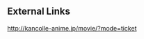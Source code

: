 {{Ambox
|type = stub
|message = 
|users = [[user:jasperchua99|jasperchua99]]
}}
{{Ambox
|type = translation
|message = 
|users = [[user:jasperchua99|jasperchua99]]
}}
<!--
==全国共通前売券==
[[File:Global_release_ticket.png|thumb|left]]
※券面のデザインは変更となる可能性がございます。
{{Clear}}
販売価格：1,500円
{{Clear}}
* 一部劇場を除きます。
* ムビチケ取扱い劇場では「ムビチケカード」　
　 その他劇場では「紙券」を販売予定となります。

{{Clear}}
ムビチケにつきましては下記にても販売いたします。
* ムビチケオンライン
* 映画前売券のことならMAJOR

{{Clear}}
==全国共通前売券==
===第３弾　原作ゲーム実装音源収録 PLAYBUTTON™===
English: Fleet Girls Collection KanColle Original Sound Track Extra Edition
*11月12日（土）より全国の公開劇場窓口にて販売開始。
*≪特製仕様①≫　「原作ゲーム実装音源」最新楽曲も収録！
*≪特製仕様②≫　特製ICカードステッカー
*≪「深海mode」特製仕様≫　「艦これ」運営鎮守府公式イラストレーター描き下ろしイラスト使用！
{| border="0" cellpadding="1" cellspacing="1" class="article-table" style="width: 500px;"
|-
|[[File:Playbutton_艦娘mode.jpg|thumb|left]]
|'''▼艦娘mode'''
Tr:01 邂逅<br />
Tr:02 特型駆逐艦<br />
Tr:03 吹雪、出撃す！<br />
Tr:04 海原へ<br />
Tr:05 艦隊、ソロモン海へ！<br /> 
Tr:06 水雷戦隊の反撃<br />
Tr:07 睦月型駆逐艦の戦い<br />
{{clear}}
価格：2,980円（税込）
|-
|[[File:Playbutton_深海mode.jpg|thumb|left]]
|'''▼深海mode'''
Tr:01 水底から<br />
Tr:02 アイアンボトムサウンド<br />
Tr:03 シズメシズメ<br />
Tr:04 戦場海域<br />
Tr:05 波濤を越えて<br />
Tr:06 モドレナイノ<br />
Tr:07 戦争を忌むもの<br />
{{Clear}}
価格：2,980円（税込)
|}
*一部劇場を除きます。
*ムビチケ取扱い劇場では「ムビチケカード」、その他劇場では「紙券」を販売予定となります。
*予定数量に達し次第、終了となりますので、予めご了承ください。
{{Clear}}
===劇場窓口グッズ付前売券 第２弾===
描き下ろし 特製クリアフォルダー［後段作戦］（全５種）
[[File:Pre_ticket_clear_folder_1_by_tokuten.png|thumb|left]]
11月11日（金）をもって販売を終了いたします。

商品仕様：前売券１枚＋クリアフォルダー１種（ランダム）
価格：1,500円
* 一部劇場を除きます。
*クリアフォルダーの種類はお選びになれません。
*ムビチケ取扱い劇場では「ムビチケカード」、その他劇場では「紙券」を販売予定となります。
*予定数量に達し次第、終了となりますので、予めご了承ください。
{{Clear}}
===劇場窓口グッズ付前売券 第２弾 描き下ろし 特製クリアフォルダー［後段作戦］全５種類付前売券===

11月11日（金）をもって販売を終了いたします。

*ムビチケカード、紙券のデザインは[前段作戦]と同様のものになります。

商品仕様：前売券（ムビチケカード５回券 or 紙券５枚券）＋上記クリアフォルダー５種
価格：7,500円


*一部劇場を除きます。
*ムビチケ取扱い劇場では「ムビチケカード」その他劇場では「紙券」を販売予定となります。
*予定数量に達し次第、終了となりますので、予めご了承ください。
*お一人様２点まで
*チケット券面は前段作戦からの変更はございません。

===第２弾　描き下ろし 特製クリアフォルダー［後段作戦］（全５種）===
商品仕様：前売券１枚＋クリアフォルダー１種（ランダム）
価格：1,500円

販売は終了いたしました。

*一部劇場を除きます。
*前売券１枚につき、上記５種類中１種類のクリアフォルダーが付きます。
*クリアフォルダーの種類はお選びになれません。
*ムビチケ取扱い劇場では「ムビチケカード」、その他劇場では「紙券」を販売予定となります。
*７月２９日（金）までの販売となりますが、予定数量に達し次第、終了となりますので、予めご了承ください。


===劇場窓口グッズ付前売券 第１弾 描き下ろし 特製クリアフォルダー［前段作戦］全５種類付前売券===
商品仕様：前売券（ムビチケカード５回券 or 紙券５枚券）＋上記クリアフォルダー５種
価格：7,500円
販売は終了いたしました。
*一部劇場を除きます。
*ムビチケ取扱い劇場では「ムビチケカード」その他劇場では「紙券」を販売予定となります。
*７月２９日（金）まで販売いたしますが、予定数量に達し次第、終了となりますので、予めご了承ください。
*お一人様２点まで

==各種グッズ付前売券==

===アニメイト・ゲーマーズ限定　グッズ付前売券===
第2弾　キービジュアルB2ポスター付

価格：2,148円（税込）

1１月１日（火）より、アニメイトオンラインショップ、ゲーマーズオンラインショップ、ムービック通販にて
限定発売。
*アニメイト・ゲーマーズの一般店舗での取り扱いはございません。
*前売券は紙券となります。

*アニメイトオンラインショップ
*ゲーマーズオンラインショップ
*ムービック通販

第１弾　描き下ろしB2ポスター付
７月２８日（木）より全国アニメイト各店、全国ゲーマーズ各店、アニメイトオンラインショップ、
ゲーマーズオンラインショップ、ムービック通販販売にて発売。

A：第六駆逐隊 ver.
B：一航戦 ver.

価格：各 2,148円（税込）

発売場所：
全国アニメイト各店、全国ゲーマーズ各店、アニメイトオンラインショップ、ゲーマーズオンラインショップ、ムービック通販販売

*前売券は紙券となります。
*グッズの絵柄はお選びいただけます。

===Loppi限定 「艦これ」公式 リミテッドラバストシリーズ===
セット内容：一般前売券1枚＋リミテッドラバストシリーズ（Vol.3 or Vol.4どちらか）１種

販売は終了いたしました。
 

一般前売券セット（高校生以上）：一般前売券＋638円
価格：各2,138円（税込）
取扱期間：8月13日（土）まで

*デザインは変更になる可能性がございます。
*数量限定、無くなり次第終了となります。
*ラバストの種類はお選びいただけます。



セット内容：一般前売券1枚＋リミテッドラバストシリーズ（Vol.5 or Vol.6どちらか）

販売は終了いたしました。
 
一般前売券セット（高校生以上）：一般前売券＋638円
価格：各2,138円（税込）
取扱期間：8月27日（土）まで

◆Loppiからのお申し込み方法
メニュー画面「各種番号をお持ちの方」から以下の商品番号を入力してください。

［商品番号］
*Vol.5　睦月：　30429
*Vol.6　夕立：　30430


*デザインは変更になる可能性がございます。
*数量限定、無くなり次第終了となります。
*ラバストの種類はお選びいただけます。



セット内容：一般前売券1枚＋リミテッドラバストシリーズ（Vol.7 or Vol.8どちらか）

販売は終了いたしました。
 

一般前売券セット（高校生以上）：一般前売券＋638円
価格：各2,138円（税込）
取扱期間：9月10日（土）まで

◆Loppiからのお申し込み方法
メニュー画面「各種番号をお持ちの方」から以下の商品番号を入力してください。

［商品番号］
*Vol.7　赤城：　30431
*Vol.8　加賀：　30432


*デザインは変更になる可能性がございます。
*数量限定、無くなり次第終了となります。
*ラバストの種類はお選びいただけます。


セット内容：一般前売券1枚＋リミテッドラバストシリーズ（Vol.9 or Vol.10どちらか）

販売は終了いたしました。

一般前売券セット（高校生以上）：一般前売券＋638円
価格：各2,138円（税込）
取扱期間：9月24日（土）まで

*Loppiからのお申し込み方法
メニュー画面「各種番号をお持ちの方」から以下の商品番号を入力してください。

［商品番号］
*Vol.9    翔鶴：　30417
*Vol.10  瑞鶴：　30418


*デザインは変更になる可能性がございます。
*数量限定、無くなり次第終了となります。
*ラバストの種類はお選びいただけます。

===艦隊これくしょん -艦これ- 1/7 金剛改二 夜戦 探照灯ver. 付 劇場前売券===
セット内容：一般前売券1枚＋1/7スケールフィギュア

販売は終了いたしました。

 
*企画開発中につき、彩色前のものとなります。
*企画開発中につき、デザインなど変更になる可能性がございます。

一般前売券セット（高校生以上）一般前売券（1,500円）＋（18,144円）
価格：19,644円（税込）
取扱期間：本日より8月21日（日）まで。数量限定を抽選販売。

===第参回「艦これ」観艦式応急修復絆創膏缶（前売券付き） === 
イベント限定
価格：3,000円（お一人様3点まで）


＜ 青島文化教材社 ＞
「艦これ」公式　リミテッドラバストシリーズ 
鈴谷＆熊野付 劇場版前売り券+イベント限定ポストカードセット（2枚組）

 
イベント限定
価格：2,500円（お一人様3点まで）
===劇場版「艦これ」劇場公開記念ステンレスタンブラー（前売券付き)===
東京ビックサイト西1ホール KADOKAWAブース（No.1311）にて販売

 
イベント限定
価格：5,000円（お一人様3点まで）

*価格はすべて税込です。
*上記以外にも全国劇場窓口ほかにて特典付前売券の販売を予定しております。詳細が決定次第こちらで告知いたします。
-->

==External Links==
http://kancolle-anime.jp/movie/?mode=ticket